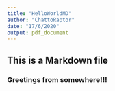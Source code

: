 ```yaml
---
title: "HelloWorldMD"
author: "ChattoRaptor"
date: "17/6/2020"
output: pdf_document
---
```




## This is a Markdown file 

### Greetings from somewhere!!!


